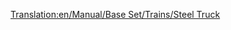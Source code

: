 [[Translation:en/Manual/Base Set/Trains/Steel Truck]]
{{es/Vagones|Imagen=[[File:en/Steeltruck.png]]
|Nombre=Vagón de Acero
|PrecioNormal=2.296 € (1.148 £)
|PesoNormal=18 / 38 t
|CapacidadNormal=20 t de acero
|PrecioMono="
|PesoMono=18 / 43 t
|CapacidadMono=25 t de acero
|PrecioMag="
|PesoMag=18 / 45 t
|CapacidadMag=27 t de acero
|Descripción=el '''vagón de acero''' es el más adecuado para transportar el [[es/Manual/Base Set/Cargos/Acero|acero]] que se fabrica en la [[es/Manual/Base Set/Industries/Acería|acería]] hasta la [[es/Manual/Base Set/Industries/Fábrica|fábrica]]. Sólo está disponible en el clima [[es/Manual/Clima#Templado|templado]].
}}